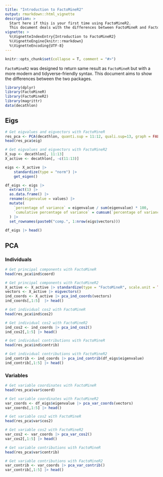 ---
title: "Introduction to FactoMineR2"
output: rmarkdown::html_vignette
description: >
  Start here if this is your first time using FactoMineR2.
  This document deals with the differences between FactoMineR and FactoMineR2.
vignette: >
  %\VignetteIndexEntry{Introduction to FactoMineR2}
  %\VignetteEngine{knitr::rmarkdown}
  %\VignetteEncoding{UTF-8}
---

```{r echo = FALSE, message = FALSE}
knitr::opts_chunk$set(collapse = T, comment = "#>")
```

`FactoMineR2` was designed to return same result as `FactoMineR` but with a more modern and tidyverse-friendly syntax. This document aims to show the differences between the two packages.


```{r message = FALSE, warning=FALSE}
library(dplyr)
library(FactoMineR)
library(FactoMineR2)
library(magrittr)
data(decathlon)
```


## Eigs

```{r}
# Get eigvalues and eigvectors with FactoMineR
res_pca <- PCA(decathlon, quanti.sup = 11:12, quali.sup=13, graph = FALSE, scale = TRUE, ncp = 5)
head(res_pca$eig)
```


```{r}
# Get eigvalues and eigvectors with FactoMineR2
X_sup <- decathlon[, 11:13]
X_active <- decathlon[, -c(11:13)]

eigs <- X_active |>
    standardize(type = "norm") |>
    get_eigen()

df_eigs <- eigs |>
  extract(1) |>
  as.data.frame() |>
  rename(eigenvalue = values) |>
  mutate(
    `percentage of variance` = eigenvalue / sum(eigenvalue) * 100,
    `cumulative percentage of variance` = cumsum(`percentage of variance`)
  ) |>
  set_rownames(paste0("comp.", 1:nrow(eigs$vectors)))
  
df_eigs |> head()
```

## PCA

### Individuals

```{r}
# Get principal components with FactoMineR
head(res_pca$ind$coord)
```

```{r}
# Get principal components with FactoMineR2
X_active <- X_active |> standardize(type = "FactoMineR", scale.unit = TRUE)
vectors <- X_active |> eigvectors()
ind_coords <- X_active |> pca_ind_coords(vectors)
ind_coords[,1:5]  |> head()
```

```{r}
# Get individual cos2 with FactoMineR
head(res_pca$ind$cos2)
```

```{r}
# Get individual cos2 with FactoMineR2
ind_cos2 <- ind_coords |> pca_ind_cos2()
ind_cos2[,1:5] |> head()
```

```{r}
# Get individual contributions with FactoMineR
head(res_pca$ind$contrib)
```

```{r}
# Get individual contributions with FactoMineR2
ind_contrib <- ind_coords |> pca_ind_contrib(df_eigs$eigenvalue)
ind_contrib[,1:5] |> head()
```


### Variables

```{r}
# Get variable coordinates with FactoMineR
head(res_pca$var$coord)
```

```{r}
# Get variable coordinates with FactoMineR2
var_coords <- df_eigs$eigenvalue |> pca_var_coords(vectors)
var_coords[,1:5] |> head()
```

```{r}
# Get variable cos2 with FactoMineR
head(res_pca$var$cos2)
```

```{r}
# Get variable cos2 with FactoMineR2
var_cos2 <- var_coords |> pca_var_cos2()
var_cos2[,1:5] |> head()
```

```{r}
# Get variable contributions with FactoMineR
head(res_pca$var$contrib)
```

```{r}
# Get variable contributions with FactoMineR2
var_contrib <- var_coords |> pca_var_contrib()
var_contrib[,1:5] |> head()
```



